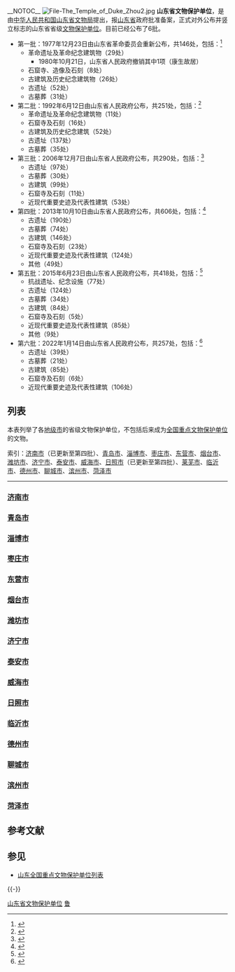 {{更新|time=2019-02-07T13:49:58+00:00}}
__NOTOC__
[[File:File-The_Temple_of_Duke_Zhou2.jpg|thumb]]
'''山东省文物保护单位'''，是由[[中华人民共和国|中华人民共和国]][[山东省文物局|山东省文物局]]提出，报[[山东省|山东省]]政府批准备案，正式对外公布并竖立标志的山东省省级[[文物保护单位|文物保护单位]]。目前已经公布了6批。

*第一批：1977年12月23日由山东省革命委员会重新公布，共146处，包括：<ref name="第一批">{{cite web| language =| publisher =山东省情网| title =山东省第一批重点文物保护单位| url =http://sd.infobase.gov.cn/bin/mse.exe?seachword=&K=a&A=70&rec=771&run=13| author =山东省革命委员会公布| date =1977年12月23日| accessdate =2012-04-19| deadurl =yes| archiveurl =https://archive.is/20121130114746/http://sd.infobase.gov.cn/bin/mse.exe?seachword=&K=a&A=70&rec=771&run=13| archivedate =2012年11月30日}}</ref>
**革命遗址及革命纪念建筑物（29处）
***1980年10月21日，山东省人民政府撤销其中1项（康生故居）
**石窟寺、造像及石刻（8处）
**古建筑及历史纪念建筑物（26处）
**古遗址（52处）
**古墓葬（31处）
*第二批：1992年6月12日由山东省人民政府公布，共251处，包括：<ref name="第二批">{{cite web| language =| publisher =山东省情网| title =山东省第二批重点文物保护单位| url =http://sd.infobase.gov.cn/bin/mse.exe?seachword=&K=a&A=70&rec=772&run=13| author =山东省人民政府公布| date =1992年6月12日| accessdate =2012-04-19| deadurl =yes| archiveurl =https://archive.is/20121129204709/http://sd.infobase.gov.cn/bin/mse.exe?seachword=&K=a&A=70&rec=772&run=13| archivedate =2012年11月29日}}</ref>
**革命遗址及革命纪念建筑物（11处）
**石窟寺及石刻（16处）
**古建筑及历史纪念建筑（52处）
**古遗址（137处）
**古墓葬（35处）
*第三批：2006年12月7日由山东省人民政府公布，共290处，包括：<ref name="第三批">{{cite web|language= |publisher=法搜网 |title=山东省人民政府关于公布第三批省级文物保护单位名单的通知 |url=http://www.fsou.com/html/text/lar/168947/16894736.html |author=山东省人民政府 |date=2006年12月7日 |accessdate=2009-06-24 |deadurl=yes |archiveurl=https://web.archive.org/web/20130928120327/http://www.fsou.com/html/text/lar/168947/16894736.html |archivedate=2013年9月28日 }}</ref>
**古遗址（97处）
**古墓葬（30处）
**古建筑（99处）
**石窟寺及石刻（11处）
**近现代重要史迹及代表性建筑（53处）
*第四批：2013年10月10日由山东省人民政府公布，共606处，包括：<ref name="第四批">{{cite web| language =| publisher =| title =山东省人民政府关于公布第四批省级文物保护单位名单的通知| url =http://www.shandong.gov.cn/art/2013/10/25/art_3883_3904.html| author =山东省人民政府| date =2013-10-10| accessdate =2013-11-03| deadurl =yes| archiveurl =https://web.archive.org/web/20131029015406/http://www.shandong.gov.cn/art/2013/10/25/art_3883_3904.html| archivedate =2013-10-29}}</ref>
**古遗址（190处）
**古墓葬（74处）
**古建筑（146处）
**石窟寺及石刻（23处）
**近现代重要史迹及代表性建筑（124处）
**其他（49处）
*第五批：2015年6月23日由山东省人民政府公布，共418处，包括：<ref name="第五批">{{cite web| language =| publisher =| title =山东省人民政府关于公布第五批省级文物保护单位名单的通知| url =http://www.shandong.gov.cn/art/2015/7/30/art_2522_5065.html| author =山东省人民政府| date =2015-06-23| accessdate =2015-06-23| archive-url =https://web.archive.org/web/20181006114525/http://www.shandong.gov.cn/art/2015/7/30/art_2522_5065.html| archive-date =2018-10-06| dead-url =yes}}</ref>
**抗战遗址、纪念设施（77处）
**古遗址（124处）
**古墓葬（34处）
**古建筑（84处）
**石窟寺及石刻（5处）
**近现代重要史迹及代表性建筑（85处）
**其他（9处）
*第六批：2022年1月14日由山东省人民政府公布，共257处，包括：<ref name="第六批">{{cite web| language =| publisher =| title =山东省人民政府关于公布第六批省级文物保护单位、第一批水下文物保护区的通知| url =http://www.shandong.gov.cn/art/2022/1/17/art_107851_116939.html| author =山东省人民政府| date =2022-01-17| accessdate =2022-01-18| archive-date =2022-05-06| archive-url =https://web.archive.org/web/20220506062857/http://www.shandong.gov.cn/art/2022/1/17/art_107851_116939.html}}</ref>
**古遗址（39处）
**古墓葬（21处）
**古建筑（85处）
**石窟寺及石刻（6处）
**近现代重要史迹及代表性建筑（106处）

==列表==
本表列举了各[[地级市|地级市]]的省级文物保护单位，不包括后来成为[[全国重点文物保护单位|全国重点文物保护单位]]的文物。

索引：[[#济南市|济南市]]（已更新至第四批）、[[#青岛市|青岛市]]、[[#淄博市|淄博市]]、[[#枣庄市|枣庄市]]、[[#东营市|东营市]]、[[#烟台市|烟台市]]、[[#潍坊市|潍坊市]]、[[#济宁市|济宁市]]、[[#泰安市|泰安市]]、[[#威海市|威海市]]、[[#日照市|日照市]]（已更新至第四批）、[[#莱芜市|莱芜市]]、[[#临沂市|临沂市]]、[[#德州市|德州市]]、[[#聊城市|聊城市]]、[[#滨州市|滨州市]]、[[#菏泽市|菏泽市]]
----
===[[济南市|济南市]]===
{{济南市境内的山东省文物保护单位|state=uncollapsed}}

===[[青岛市|青岛市]]===
{{青岛市境内的山东省文物保护单位|state=uncollapsed}}

===[[淄博市|淄博市]]===
{{淄博市境内的山东省文物保护单位|state=uncollapsed}}

===[[枣庄市|枣庄市]]===
{{枣庄市境内的山东省文物保护单位|state=uncollapsed}}

===[[东营市|东营市]]===
{{东营市境内的山东省文物保护单位|state=uncollapsed}}

===[[烟台市|烟台市]]===
{{烟台市境内的山东省文物保护单位|state=uncollapsed}}

===[[潍坊市|潍坊市]]===
{{潍坊市境内的山东省文物保护单位|state=uncollapsed}}

===[[济宁市|济宁市]]===
{{济宁市境内的山东省文物保护单位|state=uncollapsed}}

===[[泰安市|泰安市]]===
{{泰安市境内的山东省文物保护单位|state=uncollapsed}}

===[[威海市|威海市]]===
{{威海市境内的山东省文物保护单位|state=uncollapsed}}

===[[日照市|日照市]]===
{{日照市境内的山东省文物保护单位|state=uncollapsed}}

===[[临沂市|临沂市]]===
{{临沂市境内的山东省文物保护单位|state=uncollapsed}}

===[[德州市|德州市]]===
{{德州市境内的山东省文物保护单位|state=uncollapsed}}

===[[聊城市|聊城市]]===
{{聊城市境内的山东省文物保护单位|state=uncollapsed}}

===[[滨州市|滨州市]]===
{{滨州市境内的山东省文物保护单位|state=uncollapsed}}

===[[菏泽市|菏泽市]]===
{{菏泽市境内的山东省文物保护单位|state=uncollapsed}}

== 参考文献 ==
{{Reflist}}

== 参见 ==
{{Portal|中国文化遗产|山东|中国建筑}}
* [[山东全国重点文物保护单位列表|山东全国重点文物保护单位列表]]

{{-}}
{{山东文保}}
{{省级文物保护单位分省索引}}
{{Shandong topics}}

[[Category:山东省文物保护单位|]]
[[Category:中国省级文物保护单位|鲁]]